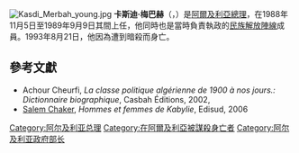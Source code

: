 [[File:Kasdi_Merbah_young.jpg|thumb]]
'''卡斯迪·梅巴赫'''（{{lang-ar|قاصدي مرباح}}，{{bd|1938年|4月16日|1993年|8月21日|Catldx=Merbah}}）是[[阿爾及利亞總理|阿爾及利亞總理]]，在1988年11月5日至1989年9月9日其間上任，他同時也是當時負責執政的[[民族解放陣線_(阿爾及利亞)|民族解放陣線]]成員。1993年8月21日，他因為遭到暗殺而身亡。

== 參考文獻 ==
* Achour Cheurfi, ''La classe politique algérienne de 1900 à nos jours.: Dictionnaire biographique'', Casbah Éditions, 2002, {{ISBN|9961-642-92-9}}
* [[Salem_Chaker|Salem Chaker]], ''Hommes et femmes de Kabylie'', Edisud, 2006 

{{阿尔及利亚总理}}
{{DEFAULTSORT:Merbah}}
[[Category:阿尔及利亚总理|Category:阿尔及利亚总理]]
[[Category:在阿爾及利亞被謀殺身亡者|Category:在阿爾及利亞被謀殺身亡者]]
[[Category:阿尔及利亚政府部长|Category:阿尔及利亚政府部长]]
{{Algeria-stub}}